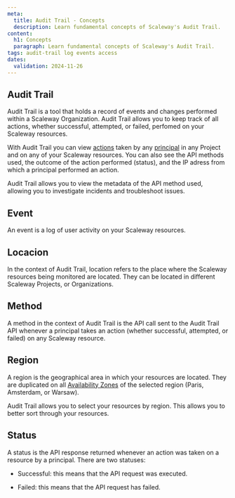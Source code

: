 ```yaml
---
meta:
  title: Audit Trail - Concepts
  description: Learn fundamental concepts of Scaleway's Audit Trail.
content:
  h1: Concepts
  paragraph: Learn fundamental concepts of Scaleway's Audit Trail.
tags: audit-trail log events access
dates:
  validation: 2024-11-26
---
```


## Audit Trail

Audit Trail is a tool that holds a record of events and changes performed within a Scaleway Organization. Audit Trail allows you to keep track of all actions, whether successful, attempted, or failed, perfomed on your Scaleway resources.

With Audit Trail you can view [actions](/identity-and-access-management/audit-trail/concepts/#action) taken by any [principal](/identity-and-access-management/iam/concepts/#principal) in any Project and on any of your Scaleway resources. You can also see the API methods used, the outcome of the action performed (status), and the IP adress from which a principal performed an action.

Audit Trail allows you to view the metadata of the API method used, allowing you to investigate incidents and troubleshoot issues.

## Event

An event is a log of user activity on your Scaleway resources.

## Locacion

In the context of Audit Trail, location refers to the place where the Scaleway resources being monitored are located. They can be located in different Scaleway Projects, or Organizations.

## Method

A method in the context of Audit Trail is the API call sent to the Audit Trail API whenever a principal takes an action (whether successful, attempted, or failed) on any Scaleway resource.

## Region

A region is the geographical area in which your resources are located. They are duplicated on all [Availability Zones](/compute/instances/concepts/#availability-zone) of the selected region (Paris, Amsterdam, or Warsaw).

Audit Trail allows you to select your resources by region. This allows you to better sort through your resources.

## Status

A status is the API response returned whenever an action was taken on a resource by a principal. There are two statuses:

- Successful: this means that the API request was executed.

- Failed: this means that the API request has failed.
